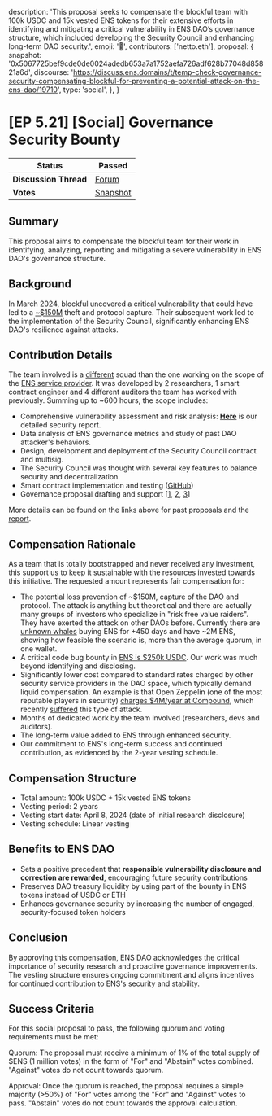   description:
    'This proposal seeks to compensate the blockful team with 100k USDC and 15k vested ENS tokens for their extensive efforts in identifying and mitigating a critical vulnerability in ENS DAO’s governance structure, which included developing the Security Council and enhancing long-term DAO security.',
  emoji: '📖',
  contributors: ['netto.eth'],
  proposal: {
    snapshot:
      '0x5067725bef9cde0de0024adedb653a7a1752aefa726adf628b77048d85821a6d',
    discourse:
      'https://discuss.ens.domains/t/temp-check-governance-security-compensating-blockful-for-preventing-a-potential-attack-on-the-ens-dao/19710',
    type: 'social',
  },
}

# [EP 5.21] [Social] Governance Security Bounty

| **Status**            | Passed                                                                                                                                             |
| --------------------- | -------------------------------------------------------------------------------------------------------------------------------------------------- |
| **Discussion Thread** | [Forum](https://discuss.ens.domains/t/temp-check-governance-security-compensating-blockful-for-preventing-a-potential-attack-on-the-ens-dao/19710) |
| **Votes**             | [Snapshot](https://snapshot.box/#/s:ens.eth/proposal/0x5067725bef9cde0de0024adedb653a7a1752aefa726adf628b77048d85821a6d)                           |

## Summary

This proposal aims to compensate the blockful team for their work in identifying, analyzing, reporting and mitigating a severe vulnerability in ENS DAO's governance structure.

## Background

In March 2024, blockful uncovered a critical vulnerability that could have led to a [~$150M](https://dune.com/steakhouse/ens-steakhouse) theft and protocol capture. Their subsequent work led to the implementation of the Security Council, significantly enhancing ENS DAO's resilience against attacks.

## Contribution Details

The team involved is a [different](https://discuss.ens.domains/t/blockful-service-provider-reports/19553#p-54163-other-contributions-not-related-to-service-provider-scope-14) squad than the one working on the scope of the [ENS service provider](https://discuss.ens.domains/t/blockful-service-provider-reports/19553). It was developed by 2 researchers, 1 smart contract engineer and 4 different auditors the team has worked with previously. Summing up to ~600 hours, the scope includes:

- Comprehensive vulnerability assessment and risk analysis: **[Here](https://mirror.xyz/research.blockful.eth/-PfMduhpxdypPrutofr6099T4ROpsAmX0fPNbvDgR_k)** is our detailed security report.
- Data analysis of ENS governance metrics and study of past DAO attacker's behaviors.
- Design, development and deployment of the Security Council contract and multisig.
- The Security Council was thought with several key features to balance security and decentralization.
- Smart contract implementation and testing ([GitHub](https://github.com/blockful-io/security-council-ens))
- Governance proposal drafting and support [[1](https://snapshot.org/#/ens.eth/proposal/0xf3a4673fe04a3ecfed4a2f066f6ced1539a5466d61630428333360b843653c54), [2](https://snapshot.org/#/ens.eth/proposal/0xa0b1bfadf6853b5b0d59d3c4d73c434fc6389339887d05de805361372eb17c3a), [3](https://www.tally.xyz/gov/ens/proposal/42329103797433777309488042029679811802172320979541414683300183273376839219133)]

More details can be found on the links above for past proposals and the [report](https://mirror.xyz/research.blockful.eth/-PfMduhpxdypPrutofr6099T4ROpsAmX0fPNbvDgR_k).

## Compensation Rationale

As a team that is totally bootstrapped and never received any investment, this support us to keep it sustainable with the resources invested towards this initiative. The requested amount represents fair compensation for:

- The potential loss prevention of ~$150M, capture of the DAO and protocol. The attack is anything but theoretical and there are actually many groups of investors who specialize in "risk free value raiders". They have exerted the attack on other DAOs before. Currently there are [unknown whales](https://etherscan.io/address/0x245445940b317e509002eb682e03f4429184059d#tokentxns) buying ENS for +450 days and have ~2M ENS, showing how feasible the scenario is, more than the average quorum, in one wallet.
- A critical code bug bounty in [ENS is $250k USDC](https://immunefi.com/bug-bounty/ens/scope/#assets). Our work was much beyond identifying and disclosing.
- Significantly lower cost compared to standard rates charged by other security service providers in the DAO space, which typically demand liquid compensation. An example is that Open Zeppelin (one of the most reputable players in security) [charges $4M/year at Compound](https://compound.finance/governance/proposals/76), which recently [suffered](https://mirror.xyz/research.blockful.eth/v0GEP49oXP1gzMDlyP91-S4XIa8PIOd0vKq-6R8f54I) this type of attack.
- Months of dedicated work by the team involved (researchers, devs and auditors).
- The long-term value added to ENS through enhanced security.
- Our commitment to ENS's long-term success and continued contribution, as evidenced by the 2-year vesting schedule.

## Compensation Structure

- Total amount: 100k USDC + 15k vested ENS tokens
- Vesting period: 2 years
- Vesting start date: April 8, 2024 (date of initial research disclosure)
- Vesting schedule: Linear vesting

## Benefits to ENS DAO

- Sets a positive precedent that **responsible vulnerability disclosure and correction are rewarded**, encouraging future security contributions
- Preserves DAO treasury liquidity by using part of the bounty in ENS tokens instead of USDC or ETH
- Enhances governance security by increasing the number of engaged, security-focused token holders

## Conclusion

By approving this compensation, ENS DAO acknowledges the critical importance of security research and proactive governance improvements. The vesting structure ensures ongoing commitment and aligns incentives for continued contribution to ENS's security and stability.

## Success Criteria

For this social proposal to pass, the following quorum and voting requirements must be met:

Quorum: The proposal must receive a minimum of 1% of the total supply of $ENS (1 million votes) in the form of "For" and "Abstain" votes combined. "Against" votes do not count towards quorum.

Approval: Once the quorum is reached, the proposal requires a simple majority (>50%) of "For" votes among the "For" and "Against" votes to pass. "Abstain" votes do not count towards the approval calculation.
